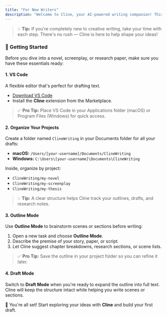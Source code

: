 ```yaml
---
title: "For New Writers"
description: "Welcome to Cline, your AI-powered writing companion! This guide helps you set up your environment and start outlining your next story."
---
```


> 💡 **Tip:** If you're completely new to creative writing, take your time with each step. There's no rush — Cline is here to help shape your ideas!

### 🚀 Getting Started

Before you dive into a novel, screenplay, or research paper, make sure you have these essentials ready:

#### 1. **VS Code**

A flexible editor that's perfect for drafting text.

-   [<u>Download VS Code</u>](https://code.visualstudio.com/)
-   Install the **Cline** extension from the Marketplace.

> ✅ **Pro Tip:** Place VS Code in your Applications folder (macOS) or Program Files (Windows) for quick access.

#### 2. **Organize Your Projects**

Create a folder named `ClineWriting` in your Documents folder for all your drafts:

-   **macOS:** `/Users/[your-username]/Documents/ClineWriting`
-   **Windows:** `C:\Users\[your-username]\Documents\ClineWriting`

Inside, organize by project:

-   `ClineWriting/my-novel`
-   `ClineWriting/my-screenplay`
-   `ClineWriting/my-thesis`

> 💡 **Tip:** A clear structure helps Cline track your outlines, drafts, and research notes.

#### 3. **Outline Mode**

Use **Outline Mode** to brainstorm scenes or sections before writing:

1. Open a new task and choose **Outline Mode**.
2. Describe the premise of your story, paper, or script.
3. Let Cline suggest chapter breakdowns, research sections, or scene lists.

> ✅ **Pro Tip:** Save the outline in your project folder so you can refine it later.

#### 4. **Draft Mode**

Switch to **Draft Mode** when you're ready to expand the outline into full text. Cline will keep the structure intact while helping you write scenes or sections.

🎉 You're all set! Start exploring your ideas with **Cline** and build your first draft.

